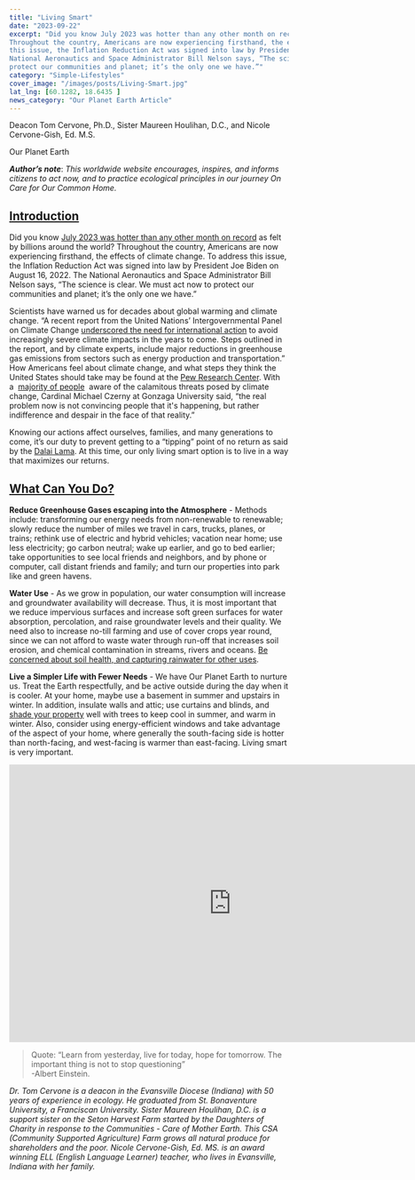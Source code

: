 ```yaml
---
title: "Living Smart"
date: "2023-09-22"
excerpt: "Did you know July 2023 was hotter than any other month on record as felt by billions around the world?
Throughout the country, Americans are now experiencing firsthand, the effects of climate change. To address
this issue, the Inflation Reduction Act was signed into law by President Joe Biden on August 16, 2022. The
National Aeronautics and Space Administrator Bill Nelson says, “The science is clear. We must act now to
protect our communities and planet; it’s the only one we have.”"
category: "Simple-Lifestyles"
cover_image: "/images/posts/Living-Smart.jpg"
lat_lng: [60.1282, 18.6435 ]
news_category: "Our Planet Earth Article"
---
```


Deacon Tom Cervone, Ph.D., Sister Maureen Houlihan, D.C., and Nicole Cervone-Gish, Ed. M.S.

Our Planet Earth

**_Author’s note_**: _This worldwide website encourages, inspires, and informs citizens to act now, and to practice
ecological principles in our journey On Care for Our Common Home._

## <u>Introduction</u>

Did you know [July 2023 was hotter than any other month on record](https://www.nasa.gov/press-release/nasa-clocks-july-2023-as-hottest-month-on-record-ever-since-1880) as felt by billions around the world?
Throughout the country, Americans are now experiencing firsthand, the effects of climate change. To address
this issue, the Inflation Reduction Act was signed into law by President Joe Biden on August 16, 2022. The
National Aeronautics and Space Administrator Bill Nelson says, “The science is clear. We must act now to
protect our communities and planet; it’s the only one we have.”

Scientists have warned us for decades about global warming and climate change. “A recent report from the
United Nations’ Intergovernmental Panel on Climate Change [underscored the need for international action](https://www.ipcc.ch/report/sixth-assessment-report-cycle/) to
avoid increasingly severe climate impacts in the years to come. Steps outlined in the report, and by climate
experts, include major reductions in greenhouse gas emissions from sectors such as energy production and
transportation.” How Americans feel about climate change, and what steps they think the United States should
take may be found at the [Pew Research Center](https://www.pewresearch.org/short-reads/2023/08/09/what-the-data-says-about-americans-views-of-climate-change/). With a  [majority of people](https://www.pewresearch.org/global/2022/08/31/climate-change-remains-top-global-threat-across-19-country-survey/)  aware of the calamitous threats posed
by climate change, Cardinal Michael Czerny at Gonzaga University said, “the real problem now is not
convincing people that it&#39;s happening, but rather indifference and despair in the face of that reality.”

Knowing our actions affect ourselves, families, and many generations to come, it’s our duty to prevent getting
to a “tipping” point of no return as said by the [Dalai Lama](https://xrpdx.org/tipping-points-and-greta-and-the-dalai-lama-oh-my/). At this time, our only living smart option is to live in
a way that maximizes our returns.

## <u>What Can You Do?</u>

**Reduce Greenhouse Gases escaping into the Atmosphere** - Methods include: transforming our energy needs
from non-renewable to renewable; slowly reduce the number of miles we travel in cars, trucks, planes, or trains;
rethink use of electric and hybrid vehicles; vacation near home; use less electricity; go carbon neutral; wake up
earlier, and go to bed earlier; take opportunities to see local friends and neighbors, and by phone or computer,
call distant friends and family; and turn our properties into park like and green havens.

**Water Use** - As we grow in population, our water consumption will increase and groundwater availability will
decrease. Thus, it is most important that we reduce impervious surfaces and increase soft green surfaces for
water absorption, percolation, and raise groundwater levels and their quality. We need also to increase no-till
farming and use of cover crops year round, since we can not afford to waste water through run-off that increases
soil erosion, and chemical contamination in streams, rivers and oceans.
[Be concerned about soil health, and capturing rainwater for other uses](https://www.epa.gov/soakuptherain/what-you-can-do-soak-rain).

**Live a Simpler Life with Fewer Needs** - We have Our Planet Earth to nurture us. Treat the Earth respectfully,
and be active outside during the day when it is cooler. At your home, maybe use a basement in summer and
upstairs in winter. In addition, insulate walls and attic; use curtains and blinds, and [shade your property](https://www.cancercouncil.com.au/cancer-prevention/sun-protection/preventing-skin-cancer/shade/) well
with trees to keep cool in summer, and warm in winter. Also, consider using energy-efficient windows and take
advantage of the aspect of your home, where generally the south-facing side is hotter than north-facing, and
west-facing is warmer than east-facing. Living smart is very important.

<iframe width="800" height="500" src="https://www.youtube.com/embed/0k2-SzlDGko?si=vg36II19V9e8bL1r" title="YouTube video player" frameborder="0" allow="accelerometer; autoplay; clipboard-write; encrypted-media; gyroscope; picture-in-picture; web-share" allowfullscreen></iframe>

> Quote:
> “Learn from yesterday, live for today, hope for tomorrow. The important thing is not to stop questioning” <br/>
> -Albert Einstein.

_Dr. Tom Cervone is a deacon in the Evansville Diocese (Indiana) with 50 years of experience in ecology. He
graduated from St. Bonaventure University, a Franciscan University. Sister Maureen Houlihan, D.C. is a
support sister on the Seton Harvest Farm started by the Daughters of Charity in response to the Communities -
Care of Mother Earth. This CSA (Community Supported Agriculture) Farm grows all natural produce for
shareholders and the poor. Nicole Cervone-Gish, Ed. MS. is an award winning ELL (English Language
Learner) teacher, who lives in Evansville, Indiana with her family._
